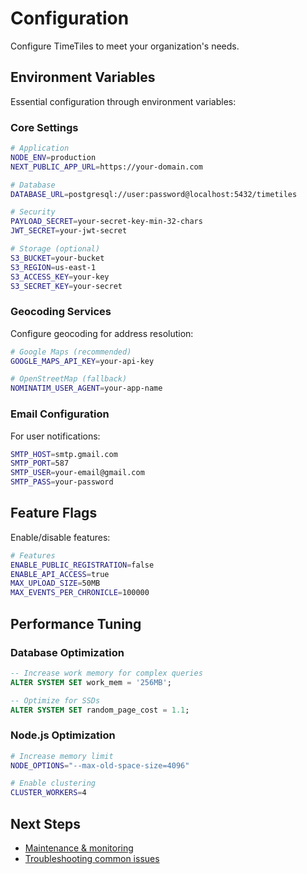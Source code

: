 # Configuration

Configure TimeTiles to meet your organization's needs.

## Environment Variables

Essential configuration through environment variables:

### Core Settings

```bash
# Application
NODE_ENV=production
NEXT_PUBLIC_APP_URL=https://your-domain.com

# Database
DATABASE_URL=postgresql://user:password@localhost:5432/timetiles

# Security
PAYLOAD_SECRET=your-secret-key-min-32-chars
JWT_SECRET=your-jwt-secret

# Storage (optional)
S3_BUCKET=your-bucket
S3_REGION=us-east-1
S3_ACCESS_KEY=your-key
S3_SECRET_KEY=your-secret
```

### Geocoding Services

Configure geocoding for address resolution:

```bash
# Google Maps (recommended)
GOOGLE_MAPS_API_KEY=your-api-key

# OpenStreetMap (fallback)
NOMINATIM_USER_AGENT=your-app-name
```

### Email Configuration

For user notifications:

```bash
SMTP_HOST=smtp.gmail.com
SMTP_PORT=587
SMTP_USER=your-email@gmail.com
SMTP_PASS=your-password
```

## Feature Flags

Enable/disable features:

```bash
# Features
ENABLE_PUBLIC_REGISTRATION=false
ENABLE_API_ACCESS=true
MAX_UPLOAD_SIZE=50MB
MAX_EVENTS_PER_CHRONICLE=100000
```

## Performance Tuning

### Database Optimization

```sql
-- Increase work memory for complex queries
ALTER SYSTEM SET work_mem = '256MB';

-- Optimize for SSDs
ALTER SYSTEM SET random_page_cost = 1.1;
```

### Node.js Optimization

```bash
# Increase memory limit
NODE_OPTIONS="--max-old-space-size=4096"

# Enable clustering
CLUSTER_WORKERS=4
```

## Next Steps

- [Maintenance & monitoring](./maintenance)
- [Troubleshooting common issues](./maintenance#troubleshooting)
